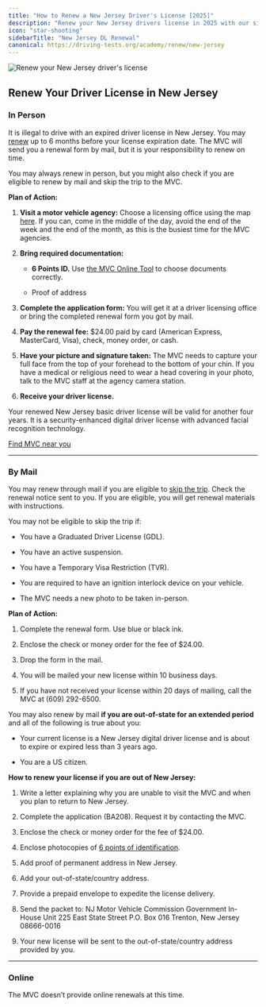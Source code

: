 ```yaml
---
title: "How to Renew a New Jersey Driver's License [2025]"
description: "Renew your New Jersey drivers license in 2025 with our simple, step-by-step guide. Find all the necessary requirements, forms, fees, and online renewal options to ensure a hassle-free experience. Stay legal and avoid fines - start your renewal process now!"
icon: "star-shooting"
sidebarTitle: "New Jersey DL Renewal"
canonical: https://driving-tests.org/academy/renew/new-jersey
---
```


![Renew your New Jersey driver's license](https://driving-tests.org/wp-content/uploads/2024/07/renew-new-jersey-drivers-license.jpg)

## Renew Your Driver License in New Jersey

### In Person

It is illegal to drive with an expired driver license in New Jersey. You may [renew](https://driving-tests.org/beginner-drivers/how-to-renew-your-driver%E2%80%99s-license/) up to 6 months before your license expiration date. The MVC will send you a renewal form by mail, but it is your responsibility to renew on time.

You may always renew in person, but you might also check if you are eligible to renew by mail and skip the trip to the MVC.

**Plan of Action:**

1. **Visit a motor vehicle agency:** Choose a licensing office using the map [here](https://driving-tests.org/dmv-near-me/). If you can, come in the middle of the day, avoid the end of the week and the end of the month, as this is the busiest time for the MVC agencies.

2. **Bring required documentation:**

   * **6 Points ID.** Use [the MVC Online Tool](https://www.state.nj.us/mvc/license/docselector/index.htm) to choose documents correctly.

   * Proof of address

3. **Complete the application form:** You will get it at a driver licensing office or bring the completed renewal form you got by mail.

4. **Pay the renewal fee:** $24.00 paid by card (American Express, MasterCard, Visa), check, money order, or cash.

5. **Have your picture and signature taken:** The MVC needs to capture your full face from the top of your forehead to the bottom of your chin. If you have a medical or religious need to wear a head covering in your photo, talk to the MVC staff at the agency camera station.

6. **Receive your driver license.**

Your renewed New Jersey basic driver license will be valid for another four years. It is a security-enhanced digital driver license with advanced facial recognition technology.

[Find MVC near you](https://driving-tests.org/dmv-near-me/)

***

### By Mail

You may renew through mail if you are eligible to [skip the trip](https://www.state.nj.us/mvc/pdf/license/skip_the_trip_faq.pdf). Check the renewal notice sent to you. If you are eligible, you will get renewal materials with instructions.

You may not be eligible to skip the trip if:

* You have a Graduated Driver License (GDL).

* You have an active suspension.

* You have a Temporary Visa Restriction (TVR).

* You are required to have an ignition interlock device on your vehicle.

* The MVC needs a new photo to be taken in-person.

**Plan of Action:**

1. Complete the renewal form. Use blue or black ink.

2. Enclose the check or money order for the fee of $24.00.

3. Drop the form in the mail.

4. You will be mailed your new license within 10 business days.

5. If you have not received your license within 20 days of mailing, call the MVC at (609) 292-6500.

You may also renew by mail **if you are out-of-state for an extended period** and all of the following is true about you:

* Your current license is a New Jersey digital driver license and is about to expire or expired less than 3 years ago.

* You are a US citizen.

**How to renew your license if you are out of New Jersey:**

1. Write a letter explaining why you are unable to visit the MVC and when you plan to return to New Jersey.

2. Complete the application (BA208). Request it by contacting the MVC.

3. Enclose the check or money order for the fee of $24.00.

4. Enclose photocopies of [6 points of identification](https://www.state.nj.us/mvc/license/docselector/index.htm).

5. Add proof of permanent address in New Jersey.

6. Add your out-of-state/country address.

7. Provide a prepaid envelope to expedite the license delivery.

8. Send the packet to:
   NJ Motor Vehicle Commission Government In-House Unit 225 East State Street P.O. Box 016 Trenton, New Jersey 08666-0016

9. Your new license will be sent to the out-of-state/country address provided by you.

***

### Online

The MVC doesn’t provide online renewals at this time.

<Snippet file="renewal-state-block.mdx" />